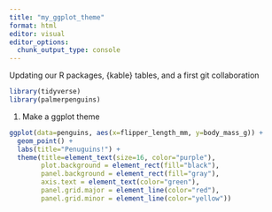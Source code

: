 ```yaml
---
title: "my_ggplot_theme"
format: html
editor: visual
editor_options: 
  chunk_output_type: console
---
```


Updating our R packages, {kable} tables, and a first git collaboration

```r
library(tidyverse)
library(palmerpenguins)
```

1. Make a ggplot theme

```r
ggplot(data=penguins, aes(x=flipper_length_mm, y=body_mass_g)) +
  geom_point() +
  labs(title="Penuguins!") +
  theme(title=element_text(size=16, color="purple"),
        plot.background = element_rect(fill="black"),
        panel.background = element_rect(fill="gray"),
        axis.text = element_text(color="green"),
        panel.grid.major = element_line(color="red"),
        panel.grid.minor = element_line(color="yellow"))
```































